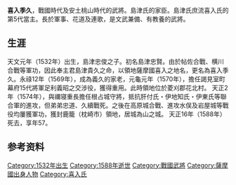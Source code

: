 {{dead end|time=2016-11-28T08:15:15+00:00}}
{{unreferenced|time=2016-11-28T04:07:28+00:00}}
'''喜入季久'''，戰國時代及安土桃山時代的武將。島津氏的家臣。島津氏庶流喜入氏的第5代當主。長於軍事、花道及連歌，是文武兼備、有教養的武將。
== 生涯 ==
天文元年（1532年）出生，島津忠俊之子。初名島津忠賢。由於帖佐合戰、横川合戰等軍功，因此奉主君島津貴久之命，以領地薩摩國喜入之地名，更名為喜入季久。永祿12年（1569年），成為義久的家老，元龜元年（1570年），擔任謁見室町幕府15代將軍足利義昭之交涉役，獲得重用。此時領地位於菱刈郡花北村。 天正2年（1574年），與禰寝重長擔任根占城守將，抵抗肝付氏・伊地知氏・伊東氏等聯合軍的進攻，但弟弟忠道、久續戰死。之後在高原城合戰、進攻水俣及岩屋城等戰役均屢獲軍功，獲封鹿籠（枕崎市）領地，居城為山之城。
天正16年（1588年）死去，享年57。

==参考资料==
{{reflist}}

[[Category:1532年出生|Category:1532年出生]]
[[Category:1588年逝世|Category:1588年逝世]]
[[Category:戰國武將|Category:戰國武將]]
[[Category:薩摩國出身人物|Category:薩摩國出身人物]]
[[Category:喜入氏|Category:喜入氏]]
